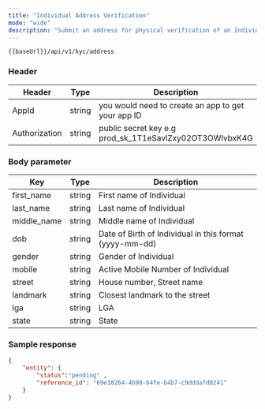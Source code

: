 ```yaml
---
title: "Individual Address Verification"
mode: "wide"
description: "Submit an address for physical verification of an Individual in Nigeria"
---
```



```text [POST]
{{baseUrl}}/api/v1/kyc/address
```

### Header

| Header | Type | Description |
| --- | --- | --- |
| AppId | string | you would need to create an app to get your app ID |
| Authorization | string | public secret key e.g prod\_sk\_1T1eSavlZxy02OT3OWlvbxK4G |

### Body parameter

| Key | Type | Description |
| --- | --- | --- |
| first\_name | string | First name of Individual |
| last\_name | string | Last name of Individual |
| middle\_name | string | Middle name of Individual |
| dob | string | Date of Birth of Individual in this format (yyyy-mm-dd) |
| gender | string | Gender of Individual |
| mobile | string | Active Mobile Number of Individual |
| street | string | House number, Street name |
| landmark | string | Closest landmark to the street |
| lga | string | LGA |
| state | string | State |

### Sample response

```json Response
{
    "entity": {
        "status":"pending" ,
        "reference_id": "69e10264-4b90-64fe-b4b7-c9dddafd0241"
    }
}
```
